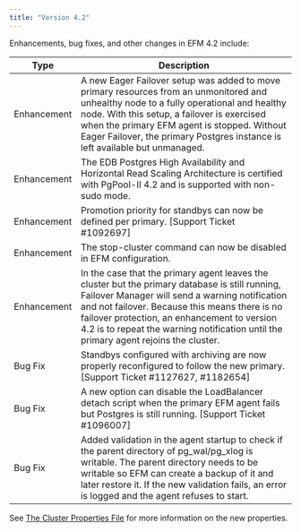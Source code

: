 ```yaml
---
title: "Version 4.2"
---
```


Enhancements, bug fixes, and other changes in EFM 4.2 include:

| Type | Description |
| ---- |------------ |
| Enhancement | A new Eager Failover setup was added to move primary resources from an unmonitored and unhealthy node to a fully operational and healthy node. With this setup, a failover is exercised when the primary EFM agent is stopped. Without Eager Failover, the primary Postgres instance is left available but unmanaged. |
| Enhancement | The EDB Postgres High Availability and Horizontal Read Scaling Architecture is certified with PgPool-II 4.2 and is supported with non-sudo mode. |
| Enhancement | Promotion priority for standbys can now be defined per primary. [Support Ticket #1092697]
| Enhancement | The stop-cluster command can now be disabled in EFM configuration. |
| Enhancement | In the case that the primary agent leaves the cluster but the primary database is still running, Failover Manager will send a warning notification and not failover. Because this means there is no failover protection, an enhancement to version 4.2 is to repeat the warning notification until the primary agent rejoins the cluster.|
| Bug Fix | Standbys configured with archiving are now properly reconfigured to follow the new primary. [Support Ticket #1127627, #1182654]
| Bug Fix | A new option can disable the LoadBalancer detach script when the primary EFM agent fails but Postgres is still running. [Support Ticket #1096007] |
| Bug Fix | Added validation in the agent startup to check if the parent directory of pg_wal/pg_xlog is writable. The parent directory needs to be writable so EFM can create a backup of it and later restore it. If the new validation fails, an error is logged and the agent refuses to start. |

See [The Cluster Properties File](../efm_user/04_configuring_efm/01_cluster_properties) for more information on the new properties.
